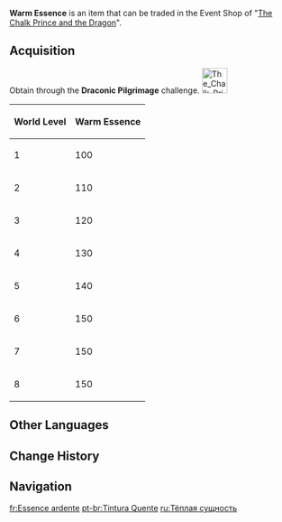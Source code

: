{{Item Infobox
|id           = 000112
|image        = Item Warm Essence.png
|type         = Event Items
|group        = Event Currencies
|event        = The Chalk Prince and the Dragon
|eventNote    = Act III
|quality      = 3
|description  = A collection of vital energy that exudes a gentle warmth. Can be exchanged for precious treasure during the event "[[The Chalk Prince and the Dragon]]."
|source1      = In [[The Chalk Prince and the Dragon]] event Act III.
}}
{{See also|Glimmering Essence|Miraculous Essence}}
'''Warm Essence''' is an item that can be traded in the Event Shop of "[[The Chalk Prince and the Dragon]]".

==Acquisition==
Obtain {{Item|Warm Essence|30}} through the '''Draconic Pilgrimage''' challenge. [[File:The Chalk Prince and the Dragon Draconic Pilgrimage Icon.png|45px|alt=Draconic Pilgrimage icon]]
{| class="wikitable" style="text-align: center"
|+
!World Level !! Warm Essence
|-
|1||100
|-
|2||110
|-
|3||120
|-
|4||130
|-
|5||140
|-
|6||150
|-
|7||150
|-
|8||150
|}

==Other Languages==
{{Other Languages
|en      = Warm Essence
|zhs     = 温暖精粹
|zhs_rm  = Wēnnuǎn Jīngcuì
|zht     = 溫暖精粹
|zht_rm  = Wēnnuǎn Jīngcuì
|zh_tl   = Warm Fragment
|ja      = 温暖エッセンス
|ja_rm   = Ondan Essensu
|ja_tl   = Warm Essence
|ko      = 따뜻한 정수
|ko_rm   = Ttatteuthan Jeongsu
|ko_tl   = Warm Essence
|es      = Esencia cálida
|es_tl   = Warm Essence
|fr      = Essence ardente
|fr_tl   = Burning Essence
|ru      = Тёплая сущность
|ru_tl   = Warm Essence
|th      = Warm Essence
|vi      = Tinh Túy Ấm Áp
|vi_tl   = 
|de      = Wärmetinktur
|de_tl   = Thermal Tincture
|id      = Warm Essence
|pt      = Tintura Quente
|pt_tl   = 
|tr      = Sıcak Öz
|tr_tl   = 
|it      = Essenza di calore
|it_tl   = 
}}

==Change History==
{{Change History|1.2}}

==Navigation==
{{Precious Navbox|Currency}}

[[fr:Essence ardente]]
[[pt-br:Tintura Quente]]
[[ru:Тёплая сущность]]